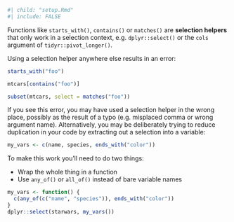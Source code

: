 
```r
#| child: "setup.Rmd"
#| include: FALSE
```

Functions like `starts_with()`, `contains()` or `matches()` are
__selection helpers__ that only work in a selection context, e.g.
`dplyr::select()` or the `cols` argument of `tidyr::pivot_longer()`.

Using a selection helper anywhere else results in an error:

```r
starts_with("foo")

mtcars[contains("foo")]

subset(mtcars, select = matches("foo"))
```

If you see this error, you may have used a selection helper in the
wrong place, possibly as the result of a typo (e.g. misplaced comma or
wrong argument name). Alternatively, you may be deliberately trying
to reduce duplication in your code by extracting out a selection into
a variable:

```r
my_vars <- c(name, species, ends_with("color"))
```

To make this work you'll need to do two things:

* Wrap the whole thing in a function
* Use `any_of()` or `all_of()` instead of bare variable names

```r
my_vars <- function() {
  c(any_of(c("name", "species")), ends_with("color"))
}
dplyr::select(starwars, my_vars())
```
